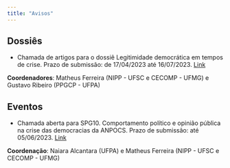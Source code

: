```yaml
---
title: "Avisos"
---
```


## **Dossiês**

* Chamada de artigos para o dossiê Legitimidade democrática em tempos de crise. Prazo de submissão: de 17/04/2023 até 16/07/2023. [Link](https://www.agendapolitica.ufscar.br/index.php/agendapolitica/announcement/view/30)

**Coordenadores**: Matheus Ferreira (NIPP - UFSC e CECOMP - UFMG) e Gustavo Ribeiro (PPGCP - UFPA)

## **Eventos**

* Chamada aberta para SPG10. Comportamento político e opinião pública na crise das democracias da ANPOCS. Prazo de submissão: até 05/06/2023. [Link](https://www.encontro2023.anpocs.com/atividade/view?q=YToyOntzOjY6InBhcmFtcyI7czozNjoiYToxOntzOjEyOiJJRF9BVElWSURBREUiO3M6MzoiMzY2Ijt9IjtzOjE6ImgiO3M6MzI6ImUyMDE4NjFkYzZlNWFiMjE3NzYwMDNjMzExOTkzYjdlIjt9&ID_ATIVIDADE=366)

**Coordenação**: Naiara Alcantara (UFPA) e Matheus Ferreira (NIPP - UFSC e CECOMP - UFMG)